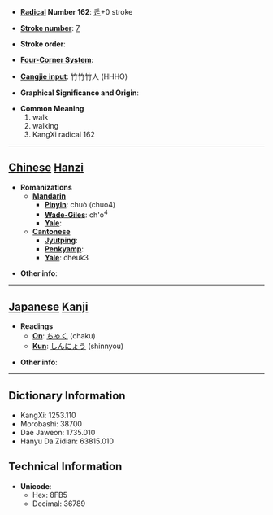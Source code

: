 * '''[[Wiktionary:Chinese radical index| Radical]] Number 162''': [[Wiktionary:Chinese radical index 辵|辵]]+0 stroke

* '''[[Wiktionary:Chinese total strokes index|Stroke number]]''': [[Wiktionary:Chinese total strokes index 7|7]]

* '''Stroke order''': 

* '''[[Wiktionary:Chinese four corner index|Four-Corner System]]''': 

* '''[[Wiktionary:Chinese Cangjie index|Cangjie input]]''': 竹竹竹人 (HHHO)

* '''Graphical Significance and Origin''': 

* '''Common Meaning'''
*#walk
*# walking
*# KangXi radical 162


----

== [[Chinese]] [[Hanzi]] ==

* '''Romanizations'''
** '''[[Mandarin]]'''
*** '''[[Pinyin]]''': chuò (chuo4)
*** '''[[Wade-Giles]]''': ch'o<sup>4</sup>
*** '''[[Yale]]''': 
** '''[[Cantonese]]'''
*** '''[[Jyutping]]''':
*** '''[[Penkyamp]]''': 
*** '''[[Yale]]''': cheuk3

* '''Other info''': 

----

== [[Japanese]] [[Kanji]] ==

* '''Readings'''
** '''[[On]]''': [[ちゃく]] (chaku)
** '''[[Kun]]''': [[しんにょう]] (shinnyou)

* '''Other info''':  

----

== Dictionary Information ==

* KangXi: 1253.110
* Morobashi: 38700
* Dae Jaweon: 1735.010
* Hanyu Da Zidian: 63815.010

== Technical Information ==

* '''Unicode''':
** Hex: 8FB5
** Decimal: 36789